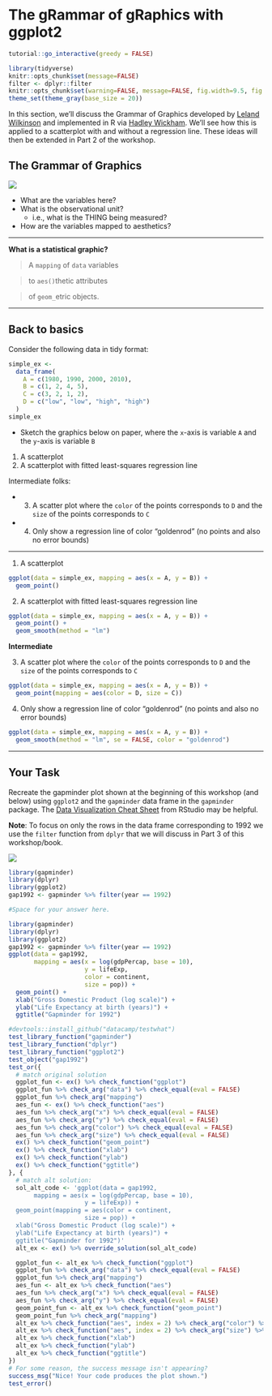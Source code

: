 # The gRammar of gRaphics with ggplot2 {#ggplot2}

<script src=https://cdn.datacamp.com/datacamp-light-latest.min.js></script>

```r
tutorial::go_interactive(greedy = FALSE)
```


```r
library(tidyverse)
knitr::opts_chunk$set(message=FALSE)
filter <- dplyr::filter
knitr::opts_chunk$set(warning=FALSE, message=FALSE, fig.width=9.5, fig.height=4.5, comment=NA, rows.print=16, out.width = "\\textwidth")
theme_set(theme_gray(base_size = 20))
```

In this section, we'll discuss the Grammar of Graphics developed by [Leland Wilkinson](http://www.powells.com/book/the-grammar-of-graphics-9780387245447) and implemented in R via [Hadley Wickham](http://www.powells.com/book/ggplot2-elegant-graphics-for-data-analysis-9783319242750/68-428).  We'll see how this is applied to a scatterplot with and without a regression line.  These ideas will then be extended in Part 2 of the workshop.

## The Grammar of Graphics

![](figure/gap.png)

- What are the variables here?
- What is the observational unit?
    - i.e., what is the THING being measured?
- How are the variables mapped to aesthetics?

---

**What is a statistical graphic?**


> A `mapping` of `data` variables

> to `aes()`thetic attributes

> of `geom_`etric objects.

---

## Back to basics

Consider the following data in tidy format:

```r
simple_ex <-
  data_frame(
    A = c(1980, 1990, 2000, 2010),
    B = c(1, 2, 4, 5),
    C = c(3, 2, 1, 2),
    D = c("low", "low", "high", "high")
  )
simple_ex
```

- Sketch the graphics below on paper, where the `x`-axis is variable `A` and the `y`-axis is variable `B`

1. A scatterplot
1. A scatterplot with fitted least-squares regression line 

Intermediate folks:

- 3. A scatter plot where the `color` of the points corresponds to `D` and the `size` of the points corresponds to `C`
- 4. Only show a regression line of color "goldenrod" (no points and also no error bounds)


---

1. A scatterplot

```r
ggplot(data = simple_ex, mapping = aes(x = A, y = B)) + 
  geom_point()
```

2. A scatterplot with fitted least-squares regression line 

```r
ggplot(data = simple_ex, mapping = aes(x = A, y = B)) + 
  geom_point() +
  geom_smooth(method = "lm")
```


**Intermediate**

3. A scatter plot where the `color` of the points corresponds to `D` and the `size` of the points corresponds to `C`

```r
ggplot(data = simple_ex, mapping = aes(x = A, y = B)) + 
  geom_point(mapping = aes(color = D, size = C))
```


4. Only show a regression line of color "goldenrod" (no points and also no error bounds)

```r
ggplot(data = simple_ex, mapping = aes(x = A, y = B)) + 
  geom_smooth(method = "lm", se = FALSE, color = "goldenrod")
```

---


## Your Task

Recreate the gapminder plot shown at the beginning of this workshop (and below) using `ggplot2` and the `gapminder` data frame in the `gapminder` package.  The [Data Visualization Cheat Sheet](https://www.rstudio.com/wp-content/uploads/2016/11/ggplot2-cheatsheet-2.1.pdf) from RStudio may be helpful.  

**Note**:  To focus on only the rows in the data frame corresponding to 1992 we use the `filter` function from `dplyr` that we will discuss in Part 3 of this workshop/book.

![](figure/gap.png)

```r
library(gapminder)
library(dplyr)
library(ggplot2)
gap1992 <- gapminder %>% filter(year == 1992)

#Space for your answer here.
```

```r
library(gapminder)
library(dplyr)
library(ggplot2)
gap1992 <- gapminder %>% filter(year == 1992)
ggplot(data = gap1992,
       mapping = aes(x = log(gdpPercap, base = 10), 
                     y = lifeExp, 
                     color = continent,
                     size = pop)) +
  geom_point() + 
  xlab("Gross Domestic Product (log scale)") + 
  ylab("Life Expectancy at birth (years)") + 
  ggtitle("Gapminder for 1992")
```

```r
#devtools::install_github("datacamp/testwhat")
test_library_function("gapminder")
test_library_function("dplyr")
test_library_function("ggplot2")
test_object("gap1992")
test_or({
  # match original solution
  ggplot_fun <- ex() %>% check_function("ggplot")
  ggplot_fun %>% check_arg("data") %>% check_equal(eval = FALSE)
  ggplot_fun %>% check_arg("mapping")
  aes_fun <- ex() %>% check_function("aes")
  aes_fun %>% check_arg("x") %>% check_equal(eval = FALSE)
  aes_fun %>% check_arg("y") %>% check_equal(eval = FALSE)
  aes_fun %>% check_arg("color") %>% check_equal(eval = FALSE)
  aes_fun %>% check_arg("size") %>% check_equal(eval = FALSE)
  ex() %>% check_function("geom_point")
  ex() %>% check_function("xlab")
  ex() %>% check_function("ylab")
  ex() %>% check_function("ggtitle")
}, {
  # match alt solution:
  sol_alt_code <- 'ggplot(data = gap1992,
       mapping = aes(x = log(gdpPercap, base = 10),
                     y = lifeExp)) +
  geom_point(mapping = aes(color = continent,
                     size = pop)) +
  xlab("Gross Domestic Product (log scale)") +
  ylab("Life Expectancy at birth (years)") +
  ggtitle("Gapminder for 1992")'
  alt_ex <- ex() %>% override_solution(sol_alt_code)

  ggplot_fun <- alt_ex %>% check_function("ggplot")
  ggplot_fun %>% check_arg("data") %>% check_equal(eval = FALSE)
  ggplot_fun %>% check_arg("mapping")
  aes_fun <- alt_ex %>% check_function("aes")
  aes_fun %>% check_arg("x") %>% check_equal(eval = FALSE)
  aes_fun %>% check_arg("y") %>% check_equal(eval = FALSE)
  geom_point_fun <- alt_ex %>% check_function("geom_point")
  geom_point_fun %>% check_arg("mapping")
  alt_ex %>% check_function("aes", index = 2) %>% check_arg("color") %>% check_equal(eval = FALSE)
  alt_ex %>% check_function("aes", index = 2) %>% check_arg("size") %>% check_equal(eval = FALSE)
  alt_ex %>% check_function("xlab")
  alt_ex %>% check_function("ylab")
  alt_ex %>% check_function("ggtitle")
})
# For some reason, the success message isn't appearing?
success_msg("Nice! Your code produces the plot shown.")
test_error()
```
